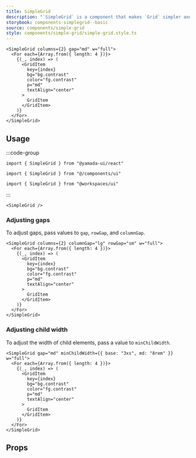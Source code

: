 ```yaml
---
title: SimpleGrid
description: "`SimpleGrid` is a component that makes `Grid` simpler and more user-friendly."
storybook: components-simplegrid--basic
source: components/simple-grid
style: components/simple-grid/simple-grid.style.ts
---
```


```tsx preview
<SimpleGrid columns={2} gap="md" w="full">
  <For each={Array.from({ length: 4 })}>
    {(_, index) => (
      <GridItem
        key={index}
        bg="bg.contrast"
        color="fg.contrast"
        p="md"
        textAlign="center"
      >
        GridItem
      </GridItem>
    )}
  </For>
</SimpleGrid>
```

## Usage

:::code-group

```tsx [package]
import { SimpleGrid } from "@yamada-ui/react"
```

```tsx [alias]
import { SimpleGrid } from "@/components/ui"
```

```tsx [monorepo]
import { SimpleGrid } from "@workspaces/ui"
```

:::

```tsx
<SimpleGrid />
```

### Adjusting gaps

To adjust gaps, pass values to `gap`, `rowGap`, and `columnGap`.

```tsx preview
<SimpleGrid columns={2} columnGap="lg" rowGap="sm" w="full">
  <For each={Array.from({ length: 4 })}>
    {(_, index) => (
      <GridItem
        key={index}
        bg="bg.contrast"
        color="fg.contrast"
        p="md"
        textAlign="center"
      >
        GridItem
      </GridItem>
    )}
  </For>
</SimpleGrid>
```

### Adjusting child width

To adjust the width of child elements, pass a value to `minChildWidth`.

```tsx preview
<SimpleGrid gap="md" minChildWidth={{ base: "3xs", md: "8rem" }} w="full">
  <For each={Array.from({ length: 4 })}>
    {(_, index) => (
      <GridItem
        key={index}
        bg="bg.contrast"
        color="fg.contrast"
        p="md"
        textAlign="center"
      >
        GridItem
      </GridItem>
    )}
  </For>
</SimpleGrid>
```

## Props

<PropsTable name="simple-grid" />
